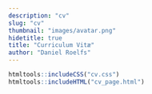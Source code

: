 ```yaml
---
description: "cv"
slug: "cv"
thumbnail: "images/avatar.png"
hidetitle: true
title: "Curriculum Vitæ"
author: "Daniel Roelfs"
---
```


```r
htmltools::includeCSS("cv.css")
htmltools::includeHTML("cv_page.html")
```
